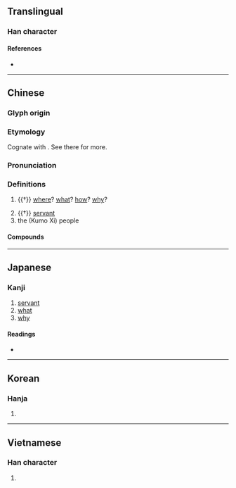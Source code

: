{{character info}}
==Translingual==

===Han character===
{{Han char|rn=37|rad=大|as=07|sn=10|four=20430|canj=BVIK|ids=⿱爫𡗞}}

====References====
* {{Han ref|kx=0252.100|dkj=05930|dj=0514.050|hdz=10541.110|uh=595A|ud=22874|bh=AE4F|bd=44623}}

----

==Chinese==
{{zh-forms}}

===Glyph origin===
{{Han etym}}

===Etymology===
Cognate with {{och-l|何|id=1|what; where; why; how}}. See there for more.

===Pronunciation===
{{zh-pron
|m=xī
|c=hai4
|mn=hê
|mn-t=hi1/hi5
|mc=y
|oc=y
|ma=
|cat=con,adv,pron,n
}}

===Definitions===
{{zh-hanzi}}

# {{†}} [[where]]? [[what]]? [[how]]? [[why]]?
#: {{zh-x|^子-路 曰：「^衛 君 待 子 而 為政，子 將 奚 先？」|Zi Lu said, "The ruler of Wei has been waiting for you, in order with you to administer the government. '''What''' will you consider the first thing to be done?"|ref=Analects}}
#: {{zh-x|或 謂 孔子 曰：「子 奚 不 為政？」|Some one addressed Confucius, saying, "Sir, '''why''' are you not engaged in the government?"|CL|ref=Analects}}
#: {{zh-x|彼 且 奚 適 也？|'''Where''' is it going to?|ref=Zhuangzi}}
# {{†}} [[servant]]
# the {{w|Kumo Xi|Xi}} (Kumo Xi) people

====Compounds====
{{zh-der|庫莫奚|奚兒|奚凌|奚奴|奚琴|奚由|奚自|奚若|奚落|奚隸|小奚奴|祁奚之舉|祁奚舉午|祁奚薦仇|迷奚}}

----

==Japanese==

===Kanji===
{{ja-kanji|grade=|rs=大07}}

# [[servant]]
# [[what]]
# [[why]]

====Readings====
* {{ja-readings|on=[[けい]] (kei)|kun=[[なんぞ]] (nanzo)}}

----

==Korean==

===Hanja===
{{ko-hanja|hangeul=해|rv=hae|mr=hae}}

# {{rfdef|ko|sort=大07}}

----

==Vietnamese==

===Han character===
{{vi-readings|reading=hề|rs=大07}}

# {{rfdef|vi|sort=大07}}